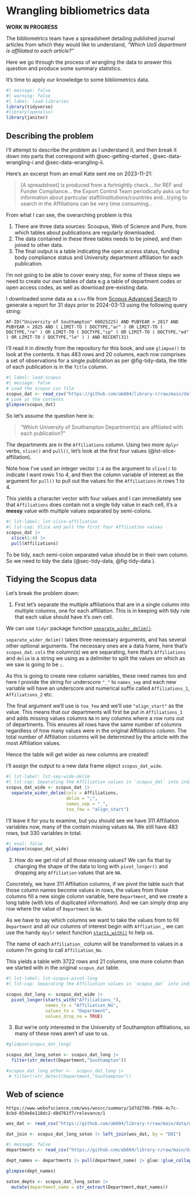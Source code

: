 # Wrangling bibliometrics data {#sec-wrangling-bibliometrics-data}

**WORK IN PROGRESS**

::: {#bibliometrics-summary .callout-important .unnumbered title="Summary" appearance="simple" icon="false"}
The bibliometrics team have a spreadsheet detailing published journal articles from which they would like to understand, *"Which UoS department is affiliated to each article?"*

Here we go through the process of wrangling the data to answer this question and produce some summary statistics.
:::

It's time to apply our knowledge to some bibliometrics data.

```r
#| message: false
#| warning: false
#| label: load-libraries
library(tidyverse)
#library(openxlsx)
library(janitor)
```

## Describing the problem

I'll attempt to describe the problem as I understand it, and then break it down into parts that correspond with @sec-getting-started , @sec-data-wrangling-i and @sec-data-wrangling-ii.

Here's an excerpt from an email Kate sent me on 2023-11-21:

> \[A spreadsheet\] is produced from a fortnightly check... for REF and Funder Compliance... the Export Control Team periodically asks us for information about particular staff/institutions/countries and...trying to search in the Affiliations can be very time consuming...

From what I can see, the overarching problem is this

:::{.callout-note appearance="simple" icon="false"}
1. There are three data sources: Scoupus, Web of Science and Pure, from which tables about publications are regularly downloaded.
2. The data contained in these three tables needs to be joined, and then joined to other data.
3. The final output is a table indicating the open access status, funding body compliance status and University department affiliation for each publication.
:::

I'm not going to be able to cover every step, For some of these steps we need to create our own tables of data e.g a table of department codes or open access codes, as well as download pre-existing data. 

I downloaded some data as a `csv` file from [Scopus Advanced Search](https://www.scopus.com/search/form.uri?display=advanced) to generate a report for 31 days prior to 2024-03-13 using the following query string:

```         
AF-ID("University of Southampton" 60025225) AND PUBYEAR > 2017 AND PUBYEAR < 2025 AND ( LIMIT-TO ( DOCTYPE,"ar" ) OR LIMIT-TO ( DOCTYPE,"re" ) OR LIMIT-TO ( DOCTYPE,"cp" ) OR LIMIT-TO ( DOCTYPE,"ed" ) OR LIMIT-TO ( DOCTYPE,"le" ) ) AND RECENT(31)
```

I'll read it in directly from the repository for this book, and use `glimpse()` to look at the contents. It has 483 rows and 20 columns, each row comprises a set of observations for a single publication as per @fig-tidy-data, the title of each publication is in the `Title` column.

```r
#| label: load-scopus
#| message: false
# Load the scopus csv file
scopus_dat <- read_csv("https://github.com/ab604/library-r/raw/main/data/scopus-2024-03-13.csv")
# Look at the contents
glimpse(scopus_dat)
```

So let's assume the question here is:

> "Which University of Southampton Department(s) are affiliated with each publication?"

The departments are in the `Affiliations` column. Using two more `dplyr` verbs, `slice()` and `pull()`, let's look at the first four values (@lst-slice-affiliation).

::: {.callout-note appearance="simple" icon="false"}
Note how I've used an integer vector `1:4` as the argument to `slice()` to indicate I want rows 1 to 4, and then the column variable of interest as the argument for `pull()` to pull out the values for the `Affiliations` in rows 1 to 4.
:::

This yields a character vector with four values and I can immediately see that `Affiliations` does contain not a single tidy value in each cell, it's a **messy** value with multiple values separated by semi-colons.

```r
#| lst-label: lst-slice-affiliation
#| lst-cap: Slice and pull the first four Affiliation values 
scopus_dat |>         
  slice(1:4) |>       
  pull(Affiliations)  
```

To be tidy, each semi-colon separated value should be in their own column. So we need to tidy the data (@sec-tidy-data, @fig-tidy-data ).

## Tidying the Scopus data

Let's break the problem down:

1.  First let's separate the multiple affiliations that are in a single column into multiple columns, one for each affiliation. This is in keeping with tidy rule that each value should have it's own cell.

We can use `tidyr` package function [`separate_wider_delim()`](https://tidyr.tidyverse.org/reference/separate_wider_delim.html).

`separate_wider_delim()` takes three necessary arguments, and has several other optional arguments. The necessary ones are a data frame, here that's `scopus_dat`. `cols` the column(s) we are separating, here that's `Affiliations` and `delim` is a string we using as a delimiter to split the values on which as we saw is going to be `;`.

As this is going to create new column variables, these need names too and here I provide the string for underscore `"_"` to `names_sep` and each new variable will have an underscore and numerical suffix called `Affiliations_1`, `Affiliations_2` etc.

The final argument we'll use is `too_few` and we'll use `"align_start"` as the value. This means that our departments will first be put in `Affiliations_1` and adds missing values columns `NA` in any columns where a row runs out of departments. This ensures all rows have the same number of columns regardless of how many values were in the original Affiliations column. The total number of Affiliation columns will be determined by the article with the most Affiliation values. 

Hence the table will get wider as new columns are created!

I'll assign the output to a new data frame object `scopus_dat_wide`.

```r
#| lst-label: lst-sep-wide-delim
#| lst-cap: Separating the Affiliation values in `scopus_dat` into individual columns using `separate_wider_delim()`. 
scopus_dat_wide <- scopus_dat |> 
  separate_wider_delim(cols = Affiliations, 
                       delim = ";", 
                       names_sep = "_", 
                       too_few = "align_start")
```

I'll leave it for you to examine, but you should see we have 311 Affiliation variables now, many of the contain missing values `NA`. We still have 483 rows, but 330 variables in total.

```r
#| eval: false
glimpse(scopus_dat_wide) 
```

2. How do we get rid of all those missing values? We can fix that by changing the shape of the data to long with `pivot_longer()` and dropping any `Affiliation` values that are `NA`.

Concretely, we have 311 Affiliation columns, if we pivot the table such that those column names become values in rows, the values from those columns fill a new single column variable, here `Department`, and we create a long table (with lots of duplicated information). And we can simply drop any row where the value of `Department` is `NA`.

As we have to say which columns we want to take the values from to fill `Department` and all our columns of interest begin with `Affliation_`, we can use the handy `dpylr` select function [`starts_with()`](https://dplyr.tidyverse.org/reference/select.html) to help us.

The name of each `Affiliation_` column will be transformed to values in a column I'm going to call `Affiliation_No`.

This yields a table with 3722 rows and 21 columns, one more column than we started with in the original `scopus_dat` table.

```r
#| lst-label: lst-scopus-pivot-long
#| lst-cap: Separating the Affiliation values in `scopus_dat` into individual columns using `separate_wider_delim()`. 

scopus_dat_long <- scopus_dat_wide |> 
  pivot_longer(starts_with("Affiliations_"),
               names_to = "Affiliation_No", 
               values_to = "Department", 
               values_drop_na = TRUE)
```

3. But we're only interested in the University of Southampton affiliations, so many of these rows aren't of use to us.

```r
#glimpse(scopus_dat_long)

scopus_dat_long_soton <- scopus_dat_long |> 
  filter(str_detect(Department,"Southampton"))

#scopus_dat_long_other <-  scopus_dat_long |> 
 # filter(!str_detect(Department,"Southampton"))
```
## Web of science

`https://www.webofscience.com/wos/woscc/summary/1d7d2706-f966-4c7c-8cbd-85de6e118dc2-d8d761f7/relevance/1`

```r
wos_dat <- read_csv("https://github.com/ab604/library-r/raw/main/data/web-of-science-2024-03-26.csv", skip = 3)

dat_join <- scopus_dat_long_soton |> left_join(wos_dat, by = "DOI")
```


```r
#| message: false
departments <- read_csv("https://github.com/ab604/library-r/raw/main/data/faculty-and-department-codes-2024-03-18.csv")

dept_names <- departments |> pull(department_name) |> glue::glue_collapse(sep = "|")

glimpse(dept_names)

soton_depts <- scopus_dat_long_soton |> 
  mutate(department_name = str_extract(Department,dept_names))
```
